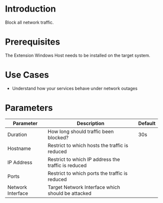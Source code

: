 # Introduction

Block all network traffic.

# Prerequisites

The Extension Windows Host needs to be installed on the target system.

# Use Cases

* Understand how your services behave under network outages

# Parameters

| Parameter         | Description                                         | Default |
|-------------------|-----------------------------------------------------|---------|
| Duration          | How long should traffic been blocked?               | 30s     |
| Hostname          | Restrict to which hosts the traffic is reduced      |         |
| IP Address        | Restrict to which IP address the traffic is reduced |         |
| Ports             | Restrict to which ports the traffic is reduced      |         |
| Network Interface | Target Network Interface which should be attacked   |         |
